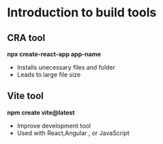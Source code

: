 # Introduction to build tools

## CRA tool
<b>npx create-react-app app-name</b>
- Installs unecessary files and folder 
- Leads to large file size

## Vite tool
<b>npm create vite@latest</b>
- Improve development tool
- Used with React,Angular , or JavaScript

